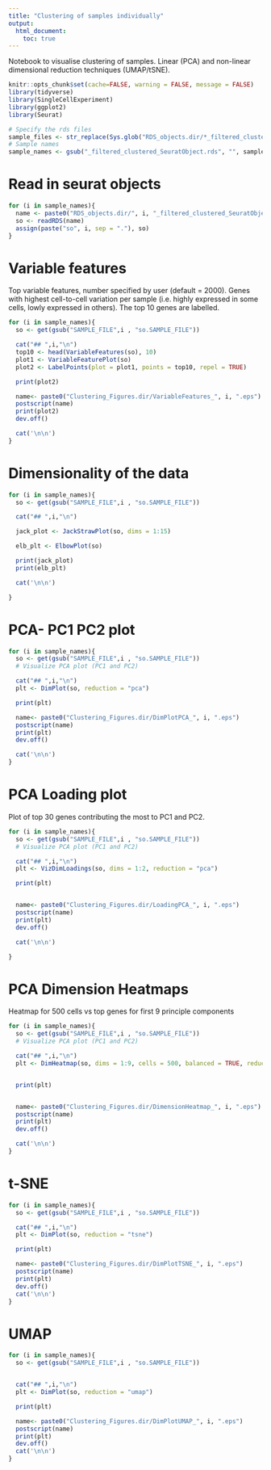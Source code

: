 ```yaml
---
title: "Clustering of samples individually"
output:
  html_document:
    toc: true
---
```


Notebook to visualise clustering of samples. Linear (PCA) and non-linear dimensional reduction techniques (UMAP/tSNE).

```r
knitr::opts_chunk$set(cache=FALSE, warning = FALSE, message = FALSE)
library(tidyverse)
library(SingleCellExperiment)
library(ggplot2)
library(Seurat)

# Specify the rds files
sample_files <- str_replace(Sys.glob("RDS_objects.dir/*_filtered_clustered_SeuratObject.rds"), "RDS_objects.dir/", "")
# Sample names
sample_names <- gsub("_filtered_clustered_SeuratObject.rds", "", sample_files)
```

# Read in seurat objects

```r
for (i in sample_names){
  name <- paste0("RDS_objects.dir/", i, "_filtered_clustered_SeuratObject.rds")
  so <- readRDS(name)
  assign(paste("so", i, sep = "."), so)
}
```

# Variable features {.tabset .tabset-fade}
Top variable features, number specified by user (default = 2000). Genes with highest cell-to-cell variation per sample (i.e. highly expressed in some cells, lowly expressed in others). The top 10 genes are labelled.

```r

for (i in sample_names){
  so <- get(gsub("SAMPLE_FILE",i , "so.SAMPLE_FILE"))

  cat("## ",i,"\n")
  top10 <- head(VariableFeatures(so), 10)
  plot1 <- VariableFeaturePlot(so)
  plot2 <- LabelPoints(plot = plot1, points = top10, repel = TRUE)

  print(plot2)

  name<- paste0("Clustering_Figures.dir/VariableFeatures_", i, ".eps")
  postscript(name)
  print(plot2)
  dev.off()

  cat('\n\n')
}
```

# Dimensionality of the data {.tabset .tabset-fade}

```r

for (i in sample_names){
  so <- get(gsub("SAMPLE_FILE",i , "so.SAMPLE_FILE"))

  cat("## ",i,"\n")

  jack_plot <- JackStrawPlot(so, dims = 1:15)

  elb_plt <- ElbowPlot(so)

  print(jack_plot)
  print(elb_plt)

  cat('\n\n')

}
```


# PCA- PC1 PC2 plot {.tabset .tabset-fade}

```r

for (i in sample_names){
  so <- get(gsub("SAMPLE_FILE",i , "so.SAMPLE_FILE"))
  # Visualize PCA plot (PC1 and PC2)

  cat("## ",i,"\n")
  plt <- DimPlot(so, reduction = "pca")

  print(plt)

  name<- paste0("Clustering_Figures.dir/DimPlotPCA_", i, ".eps")
  postscript(name)
  print(plt)
  dev.off()

  cat('\n\n')
} 
```

# PCA Loading plot {.tabset .tabset-fade}
Plot of top 30 genes contributing the most to PC1 and PC2.

```r

for (i in sample_names){
  so <- get(gsub("SAMPLE_FILE",i , "so.SAMPLE_FILE"))
  # Visualize PCA plot (PC1 and PC2)

  cat("## ",i,"\n")
  plt <- VizDimLoadings(so, dims = 1:2, reduction = "pca")

  print(plt)


  name<- paste0("Clustering_Figures.dir/LoadingPCA_", i, ".eps")
  postscript(name)
  print(plt)
  dev.off()

  cat('\n\n')

}
```

# PCA Dimension Heatmaps {.tabset .tabset-fade}
Heatmap for 500 cells vs top genes for first 9 principle components

```r

for (i in sample_names){
  so <- get(gsub("SAMPLE_FILE",i , "so.SAMPLE_FILE"))
  # Visualize PCA plot (PC1 and PC2)

  cat("## ",i,"\n")
  plt <- DimHeatmap(so, dims = 1:9, cells = 500, balanced = TRUE, reduction = "pca")


  print(plt)


  name<- paste0("Clustering_Figures.dir/DimensionHeatmap_", i, ".eps")
  postscript(name)
  print(plt)
  dev.off()

  cat('\n\n')
}
```


# t-SNE {.tabset .tabset-fade}

```r

for (i in sample_names){
  so <- get(gsub("SAMPLE_FILE",i , "so.SAMPLE_FILE"))

  cat("## ",i,"\n")
  plt <- DimPlot(so, reduction = "tsne")

  print(plt)

  name<- paste0("Clustering_Figures.dir/DimPlotTSNE_", i, ".eps")
  postscript(name)
  print(plt)
  dev.off()
  cat('\n\n')
}
```


# UMAP {.tabset .tabset-fade}

```r

for (i in sample_names){
  so <- get(gsub("SAMPLE_FILE",i , "so.SAMPLE_FILE"))


  cat("## ",i,"\n")
  plt <- DimPlot(so, reduction = "umap")

  print(plt)

  name<- paste0("Clustering_Figures.dir/DimPlotUMAP_", i, ".eps")
  postscript(name)
  print(plt)
  dev.off()
  cat('\n\n')
}
```
